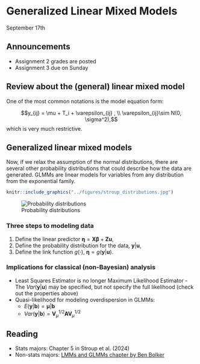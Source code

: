 # Generalized Linear Mixed Models 

September 17th 

## Announcements 

- Assignment 2 grades are posted 
- Assignment 3 due on Sunday 


## Review about the (general) linear mixed model

One of the most common notations is the model equation form:

$$y_{ij} = \mu + T_i + \varepsilon_{ij} , \\ \varepsilon_{ij}\sim N(0, \sigma^2),$$
which is very much restrictive. 

## Generalized linear mixed models

Now, if we relax the assumption of the normal distributions, there are several other probability distributions that could describe how the data are generated. 
GLMMs are linear models for variables from any distribution from the exponential family. 

```r
knitr::include_graphics("../figures/stroup_distributions.jpg")
```

![Probability distributions](https://camo.githubusercontent.com/b30b7ec9ec68f28b892eb6d2159c69e79f59a881f05197392332a15787b6fb00/68747470733a2f2f7261772e6769746875622e636f6d2f7261736d757361622f646973747269627574696f6e5f6469616772616d732f6d61737465722f616c6c5f64697374735f736d616c6c65722e706e67)

### Three steps to modeling data 

1. Define the linear predictor $\boldsymbol\eta = \mathbf{X}\boldsymbol{\beta} + \mathbf{Z}\mathbf{u}$, 
2. Define the probability distribution for the data, $\mathbf{y}|\mathbf{u}$, 
3. Define the link function $g(\cdot)$, $\boldsymbol\eta = g(\mathbf{y}|\mathbf{u})$. 

### Implications for classical (non-Bayesian) analysis 

- Least Squares Estimator is no longer Maximum Likelihood Estimator - The $Var(\mathbf{y}|\mathbf{u})$ may be specified, but not specify the full likelihood (check out the properties above) 
- Quasi-likelihood for modeling overdispersion in GLMMs: 
  - $E(\mathbf{y} \vert \mathbf{b}) = \boldsymbol{\mu}\vert \mathbf{b}$ 
  - $Var(\mathbf{y} \vert \mathbf{b}) = \mathbf{V}_{\mu}^{1/2}\mathbf{A}\mathbf{V}_{\mu}^{1/2}$ 


## Reading 

- Stats majors: Chapter 5 in Stroup et al. (2024) 
- Non-stats majors: [LMMs and GLMMs chapter by Ben Bolker](https://ms.mcmaster.ca/~bolker/R/misc/foxchapter/14-Fox-Chap13.pdf) 
